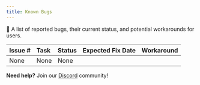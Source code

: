 ```yaml
---
title: Known Bugs
---
```


🐞 A list of reported bugs, their current status, and potential workarounds for users.

| Issue \# | Task  |  Status | Expected Fix Date | Workaround |
| :---- | :---- | :---- | :---- | :---- |
|  None| None | None| |  |

**Need help?** Join our [Discord](https://invertase.link/globe-discord) community! 